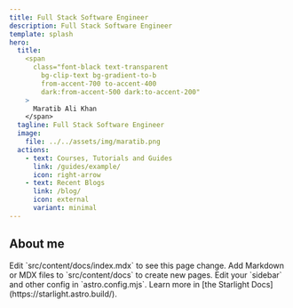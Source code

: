 ```yaml
---
title: Full Stack Software Engineer
description: Full Stack Software Engineer
template: splash
hero:
  title: 
    <span
      class="font-black text-transparent
        bg-clip-text bg-gradient-to-b
        from-accent-700 to-accent-400
        dark:from-accent-500 dark:to-accent-200"
    >
      Maratib Ali Khan
    </span>
  tagline: Full Stack Software Engineer
  image:
    file: ../../assets/img/maratib.png
  actions:
    - text: Courses, Tutorials and Guides
      link: /guides/example/
      icon: right-arrow
    - text: Recent Blogs
      link: /blog/
      icon: external
      variant: minimal
---
```



## About me

<CardGrid>
	<Card title="Update content" icon="pencil">
		Edit `src/content/docs/index.mdx` to see this page change.
	</Card>
	<Card title="Add new content" icon="add-document">
		Add Markdown or MDX files to `src/content/docs` to create new pages.
	</Card>
	<Card title="Configure your site" icon="setting">
		Edit your `sidebar` and other config in `astro.config.mjs`.
	</Card>
	<Card title="Read the docs" icon="open-book">
		Learn more in [the Starlight Docs](https://starlight.astro.build/).
	</Card>
</CardGrid>
